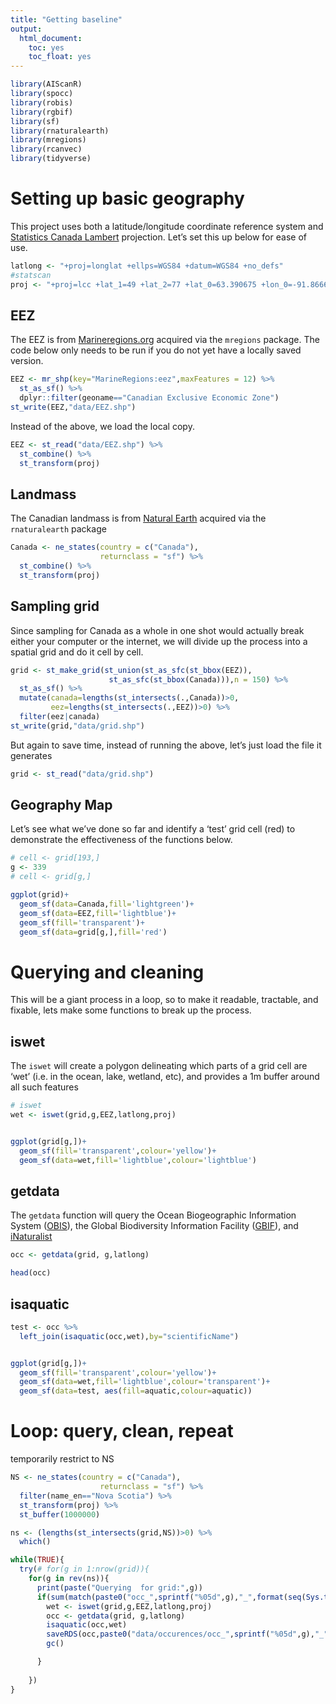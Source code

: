```yaml
---
title: "Getting baseline"
output:
  html_document:
    toc: yes
    toc_float: yes
---
```

```r
library(AIScanR)
library(spocc)
library(robis)
library(rgbif)
library(sf)
library(rnaturalearth)
library(mregions)
library(rcanvec)
library(tidyverse)
```

# Setting up basic geography

This project uses both a latitude/longitude coordinate reference system and [Statistics Canada Lambert](https://spatialreference.org/ref/epsg/nad83-statistics-canada-lambert/) projection. Let's set this up below for ease of use.

```r
latlong <- "+proj=longlat +ellps=WGS84 +datum=WGS84 +no_defs"
#statscan
proj <- "+proj=lcc +lat_1=49 +lat_2=77 +lat_0=63.390675 +lon_0=-91.86666666666666 +x_0=6200000 +y_0=3000000 +ellps=GRS80 +datum=NAD83 +units=m +no_defs "
```

## EEZ

The EEZ is from [Marineregions.org](http://www.marineregions.org/) acquired via the `mregions` package. The code below only needs to be run if you do not yet have a locally saved version.

```r
EEZ <- mr_shp(key="MarineRegions:eez",maxFeatures = 12) %>%
  st_as_sf() %>%
  dplyr::filter(geoname=="Canadian Exclusive Economic Zone")
st_write(EEZ,"data/EEZ.shp")
```

Instead of the above, we load the local copy.

```r
EEZ <- st_read("data/EEZ.shp") %>% 
  st_combine() %>% 
  st_transform(proj)
```


## Landmass

The Canadian landmass is from [Natural Earth](https://www.naturalearthdata.com/) acquired via the `rnaturalearth` package

```r
Canada <- ne_states(country = c("Canada"),
                    returnclass = "sf") %>% 
  st_combine() %>% 
  st_transform(proj)
```

## Sampling grid

Since sampling for Canada as a whole in one shot would actually break either your computer or the internet, we will divide up the process into a spatial grid and do it cell by cell.

```r
grid <- st_make_grid(st_union(st_as_sfc(st_bbox(EEZ)),
                      st_as_sfc(st_bbox(Canada))),n = 150) %>% 
  st_as_sf() %>% 
  mutate(canada=lengths(st_intersects(.,Canada))>0,
         eez=lengths(st_intersects(.,EEZ))>0) %>% 
  filter(eez|canada)
st_write(grid,"data/grid.shp")
```

But again to save time, instead of running the above, let's just load the file it generates

```r
grid <- st_read("data/grid.shp")

```


## Geography Map

Let's see what we've done so far and identify a 'test' grid cell (red) to demonstrate the effectiveness of the functions below.

```r
# cell <- grid[193,]
g <- 339
# cell <- grid[g,]

ggplot(grid)+
  geom_sf(data=Canada,fill='lightgreen')+
  geom_sf(data=EEZ,fill='lightblue')+
  geom_sf(fill='transparent')+
  geom_sf(data=grid[g,],fill='red')
```


# Querying and cleaning

This will be a giant process in a loop, so to make it readable, tractable, and fixable, lets make some functions to break up the process. 

## iswet

The `iswet` will create a polygon delineating which parts of a grid cell are 'wet' (i.e. in the ocean, lake, wetland, etc), and provides a 1m buffer around all such features

```r
# iswet
wet <- iswet(grid,g,EEZ,latlong,proj)


ggplot(grid[g,])+
  geom_sf(fill='transparent',colour='yellow')+
  geom_sf(data=wet,fill='lightblue',colour='lightblue')

```



## getdata

The `getdata` function will query the Ocean Biogeographic Information System ([OBIS](https://obis.org/)), the Global Biodiversity Information Facility ([GBIF](https://www.gbif.org/)), and [iNaturalist](https://inaturalist.ca)


```r
occ <- getdata(grid, g,latlong)

head(occ)
```


## isaquatic

```r
test <- occ %>% 
  left_join(isaquatic(occ,wet),by="scientificName")


ggplot(grid[g,])+
  geom_sf(fill='transparent',colour='yellow')+
  geom_sf(data=wet,fill='lightblue',colour='transparent')+
  geom_sf(data=test, aes(fill=aquatic,colour=aquatic))

```



# Loop: query, clean, repeat

temporarily restrict to NS
```r
NS <- ne_states(country = c("Canada"),
                    returnclass = "sf") %>% 
  filter(name_en=="Nova Scotia") %>% 
  st_transform(proj) %>% 
  st_buffer(1000000)

ns <- (lengths(st_intersects(grid,NS))>0) %>% 
  which()
```



```r
while(TRUE){
  try(# for(g in 1:nrow(grid)){
    for(g in rev(ns)){
      print(paste("Querying  for grid:",g))
      if(sum(match(paste0("occ_",sprintf("%05d",g),"_",format(seq(Sys.time()-7*24*3600,Sys.time(),24*3600),"%Y_%m_%d"),".rds"),list.files("data/occurences/")),na.rm=TRUE)==0){
        wet <- iswet(grid,g,EEZ,latlong,proj)
        occ <- getdata(grid, g,latlong)
        isaquatic(occ,wet)
        saveRDS(occ,paste0("data/occurences/occ_",sprintf("%05d",g),"_",format(Sys.time(), "%Y_%m_%d"),".rds"))
        gc()

      }
      
    })
}

```































